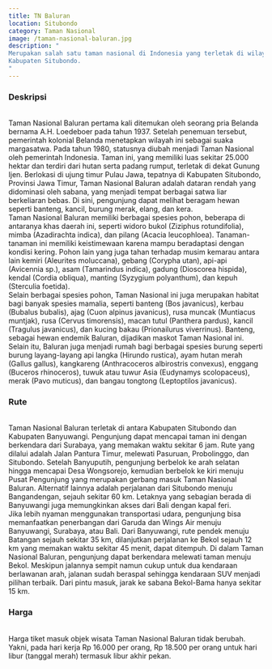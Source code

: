 ```yaml
---
title: TN Baluran
location: Situbondo
category: Taman Nasional
image: /taman-nasional-baluran.jpg
description: "
Merupakan salah satu taman nasional di Indonesia yang terletak di wilayah Kecamatan Banyuputih,
Kabupaten Situbondo.
"
---
```


<h3 class="text-center text-3xl font-bold">Deskripsi</h3>
<br />
Taman Nasional Baluran pertama kali ditemukan oleh seorang pria Belanda bernama
A.H. Loedeboer pada tahun 1937. Setelah penemuan tersebut, pemerintah kolonial
Belanda menetapkan wilayah ini sebagai suaka margasatwa. Pada tahun 1980,
statusnya diubah menjadi Taman Nasional oleh pemerintah Indonesia. Taman ini,
yang memiliki luas sekitar 25.000 hektar dan terdiri dari hutan serta padang
rumput, terletak di dekat Gunung Ijen. Berlokasi di ujung timur Pulau Jawa,
tepatnya di Kabupaten Situbondo, Provinsi Jawa Timur, Taman Nasional Baluran
adalah dataran rendah yang didominasi oleh sabana, yang menjadi tempat berbagai
satwa liar berkeliaran bebas. Di sini, pengunjung dapat melihat beragam hewan
seperti banteng, kancil, burung merak, elang, dan kera.
<br />
Taman Nasional Baluran memiliki berbagai spesies pohon, beberapa di antaranya
khas daerah ini, seperti widoro bukol (Ziziphus rotundifolia), mimba
(Azadirachta indica), dan pilang (Acacia leucophloea). Tanaman-tanaman ini
memiliki keistimewaan karena mampu beradaptasi dengan kondisi kering. Pohon lain
yang juga tahan terhadap musim kemarau antara lain kemiri (Aleurites moluccana),
gebang (Corypha utan), api-api (Avicennia sp.), asam (Tamarindus indica), gadung
(Dioscorea hispida), kendal (Cordia obliqua), manting (Syzygium polyanthum), dan
kepuh (Sterculia foetida).
<br />
Selain berbagai spesies pohon, Taman Nasional ini juga merupakan habitat bagi
banyak spesies mamalia, seperti banteng (Bos javanicus), kerbau (Bubalus
bubalis), ajag (Cuon alpinus javanicus), rusa muncak (Muntiacus muntjak), rusa
(Cervus timorensis), macan tutul (Panthera pardus), kancil (Tragulus javanicus),
dan kucing bakau (Prionailurus viverrinus). Banteng, sebagai hewan endemik
Baluran, dijadikan maskot Taman Nasional ini. Selain itu, Baluran juga menjadi
rumah bagi berbagai spesies burung seperti burung layang-layang api langka
(Hirundo rustica), ayam hutan merah (Gallus gallus), kangkareng (Anthracoceros
albirostris convexus), enggang (Buceros rhinoceros), tuwuk atau tuwur Asia
(Eudynamys scolopaceus), merak (Pavo muticus), dan bangau tongtong (Leptoptilos
javanicus).

<br />
<h3 class="text-center text-3xl font-bold">Rute</h3>
<br />
Taman Nasional Baluran terletak di antara Kabupaten Situbondo dan Kabupaten Banyuwangi.
Pengunjung dapat mencapai taman ini dengan berkendara dari Surabaya, yang memakan
waktu sekitar 6 jam. Rute yang dilalui adalah Jalan Pantura Timur, melewati Pasuruan,
Probolinggo, dan Situbondo. Setelah Banyuputih, pengunjung berbelok ke arah selatan
hingga mencapai Desa Wongsorejo, kemudian berbelok ke kiri menuju Pusat Pengunjung
yang merupakan gerbang masuk Taman Nasional Baluran. Alternatif lainnya adalah perjalanan
dari Situbondo menuju Bangandengan, sejauh sekitar 60 km. Letaknya yang sebagian
berada di Banyuwangi juga memungkinkan akses dari Bali dengan kapal feri.
<br />
Jika lebih nyaman menggunakan transportasi udara, pengunjung bisa memanfaatkan penerbangan
dari Garuda dan Wings Air menuju Banyuwangi, Surabaya, atau Bali. Dari Banyuwangi,
rute pendek menuju Batangan sejauh sekitar 35 km, dilanjutkan perjalanan ke Bekol
sejauh 12 km yang memakan waktu sekitar 45 menit, dapat ditempuh. Di dalam Taman
Nasional Baluran, pengunjung dapat berkendara melewati taman menuju Bekol. Meskipun
jalannya sempit namun cukup untuk dua kendaraan berlawanan arah, jalanan sudah beraspal
sehingga kendaraan SUV menjadi pilihan terbaik. Dari pintu masuk, jarak ke sabana
Bekol-Bama hanya sekitar 15 km.

<br />
<h3 class="text-center text-3xl font-bold">Harga</h3>
<br />
Harga tiket masuk objek wisata Taman Nasional Baluran tidak berubah. Yakni, pada
hari kerja Rp 16.000 per orang, Rp 18.500 per orang untuk hari libur (tanggal merah)
termasuk libur akhir pekan.